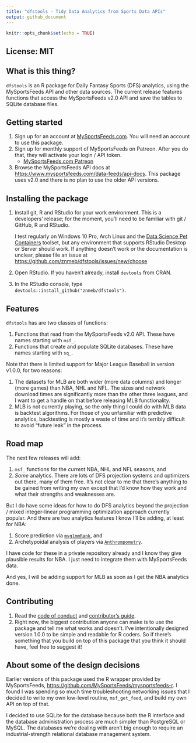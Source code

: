 ```yaml
---
title: "dfstools - Tidy Data Analytics from Sports Data APIs"
output: github_document
---
```


```r
knitr::opts_chunk$set(echo = TRUE)
```

## License: MIT

## What is this thing?
`dfstools` is an R package for Daily Fantasy Sports (DFS) analytics, using the MySportsFeeds API and other data sources. The current release features functions that access the MySportsFeeds v2.0 API and save the tables to SQLite database files.

## Getting started
1. Sign up for an account at [MySportsFeeds.com](https://www.mysportsfeeds.com/). You will need an account to use this package.
2. Sign up for monthly support of MySportsFeeds on Patreon. After you do that, they will activate your login / API token.
    * [MySportsFeeds.com Patreon](https://www.patreon.com/mysportsfeeds)
3. Browse the MySportsFeeds API docs at <https://www.mysportsfeeds.com/data-feeds/api-docs>. This package uses v2.0 and there is no plan to use the older API versions.

## Installing the package    
1. Install git, R and RStudio for your work environment. This is a developers' release; for the moment, you'll need to be familiar with git / GitHub, R and RStudio. 

    I test regularly on Windows 10 Pro, Arch Linux and the [Data Science Pet Containers](https://github.com/znmeb/data-science-pet-containers) toolset, but any environment that supports RStudio Desktop or Server should work. If anything doesn't work or the documentation is unclear, please file an issue at <https://github.com/znmeb/dfstools/issues/new/choose>
2. Open RStudio. If you haven't already, install `devtools` from CRAN.
3. In the RStudio console, type `devtools::install_github("znmeb/dfstools")`.

## Features
`dfstools` has are two classes of functions:

1. Functions that read from the MySportsFeeds v2.0 API. These have names starting with `msf_`.
2. Functions that create and populate SQLite databases. These have names starting with `sq_`.

Note that there is limited support for Major League Baseball in version v1.0.0, for two reasons:

1. The datasets for MLB are both wider (more data columns) and longer (more games) than NBA, NHL and NFL. The sizes and network download times are significantly more than the other three leagues, and I want to get a handle on that before releasing MLB functionality.
2. MLB is not currently playing, so the only thing I could do with MLB data is backtest algorithms. For those of you unfamiliar with predictive analytics, backtesting is mostly a waste of time and it's terribly difficult to avoid "future leak" in the process.

## Road map
The next few releases will add:

1. `msf_` functions for the *current* NBA, NHL and NFL seasons, and
2. *Some* analytics. There are lots of DFS projection systems and optimizers out there, many of them free. It's not clear to me that there's anything to be gained from writing my own except that I'd know how they work and what their strengths and weaknesses are.

But I do have some ideas for how to do DFS analytics beyond the projection / mixed integer-linear programming optimization approach currently popular. And there are two analytics features I know I'll be adding, at least for NBA:

1. Score prediction via [`mvglmmRank`](https://cran.r-project.org/web/packages/mvglmmRank/index.html), and
2. Archetypoidal analysis of players via [`Anthrompometry`](https://cran.r-project.org/web/packages/Anthropometry/index.html).

I have code for these in a private repository already and I know they give plausible results for NBA. I just need to integrate them with MySportsFeeds data.

And yes, I will be adding support for MLB as soon as I get the NBA analytics done.

## Contributing
1. Read the [code of conduct](https://github.com/znmeb/dfstools/blob/master/CODE_OF_CONDUCT.md) and [contributor's guide](https://github.com/znmeb/dfstools/blob/master/CONTRIBUTING.md).
2. Right now, the biggest contribution anyone can make is to use the package and tell me what works and doesn't. I've intentionally designed version 1.0.0 to be simple and readable for R coders. So if there's something that you build on top of this package that you think it should have, feel free to suggest it!

## About some of the design decisions
Earlier versions of this package used the R wrapper provided by MySportsFeeds, <https://github.com/MySportsFeeds/mysportsfeeds-r>. I found I was spending so much time troubleshooting networking issues that I decided to write my own low-level routine, `msf_get_feed`, and build my own API on top of that.

I decided to use SQLite for the database because both the R interface and the database administration process are much simpler than PostgreSQL or MySQL. The databases we're dealing with aren't big enough to require an industrial-strength relational database management system.
